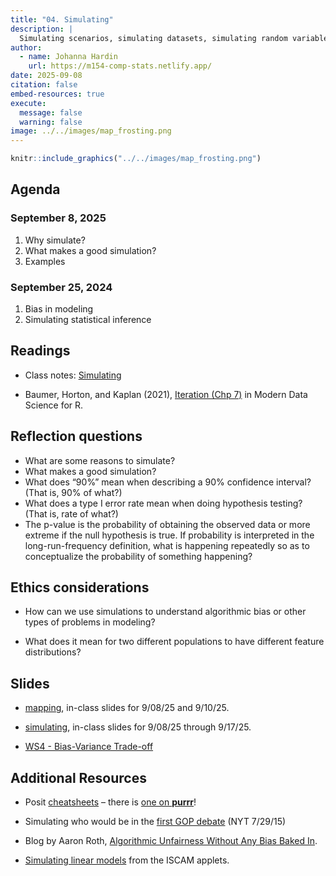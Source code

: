 ```yaml
---
title: "04. Simulating"
description: |
  Simulating scenarios, simulating datasets, simulating random variables.
author:
  - name: Johanna Hardin
    url: https://m154-comp-stats.netlify.app/  
date: 2025-09-08
citation: false
embed-resources: true
execute: 
  message: false
  warning: false
image: ../../images/map_frosting.png
---
```


```r
knitr::include_graphics("../../images/map_frosting.png")
```



## Agenda <i class="fas fa-calendar-alt" target="_blank"></i>

### September 8, 2025

1. Why simulate?
2. What makes a good simulation?
3. Examples

### September 25, 2024

1. Bias in modeling
2. Simulating statistical inference

## Readings <i class="fas fa-book-open"></i> 

* Class notes: <a href = "https://st47s.com/Math154/Notes/04-simulating.html" target= "_blank">Simulating</a>

* Baumer, Horton, and Kaplan (2021), <a href = "https://mdsr-book.github.io/mdsr3e/07-iteration.html" target = "_blank">Iteration (Chp 7)</a> in Modern Data Science for R.


## Reflection questions <i class="fas fa-lightbulb"></i>

* What are some reasons to simulate?
* What makes a good simulation?
* What does "90%" mean when describing a 90% confidence interval?   (That is, 90% of what?)
* What does a type I error rate mean when doing hypothesis testing?  (That is, rate of what?)
* The p-value is the probability of obtaining the observed data or more extreme if the null hypothesis is true.  If probability is interpreted in the long-run-frequency definition, what is happening repeatedly  so as to conceptualize the probability of something happening?

## Ethics considerations <i class="fas fa-balance-scale"></i> 

* How can we use simulations to understand algorithmic bias or other types of problems in modeling?

* What does it mean for two different populations to have different feature distributions?

## Slides <i class="fas fa-desktop"></i> 


* <a href = "https://m154-comp-stats.netlify.app/slides/2025-09-10-map" target = "_blank">mapping</a>, in-class slides for 9/08/25 and 9/10/25.

* <a href = "https://m154-comp-stats.netlify.app/slides/2025-09-08-simulating" target = "_blank">simulating</a>, in-class slides for 9/08/25 through 9/17/25.

* <a href = "https://m154-comp-stats.netlify.app/handout/ws4_m154_f25_biasvar.pdf" target = "_blank">WS4 - Bias-Variance Trade-off</a>


## Additional Resources <i class="fas fa-laptop"></i> 


* Posit <a href = "https://posit.co/resources/cheatsheets/" target = "_blank">cheatsheets</a> -- there is <a href = "https://rstudio.github.io/cheatsheets/html/purrr.html" target = "_blank">one on **purrr**</a>!

* Simulating who would be in the [first GOP debate](http://www.nytimes.com/interactive/2015/07/21/upshot/election-2015-the-first-gop-debate-and-the-role-of-chance.html)  (NYT 7/29/15)

* Blog by Aaron Roth, [Algorithmic Unfairness Without Any Bias Baked In](http://aaronsadventures.blogspot.com/2019/01/discussion-of-unfairness-in-machine.html).  

* [Simulating linear models](http://www.rossmanchance.com/applets/2021/regshuffle/regshuffle.htm) from the ISCAM applets.





